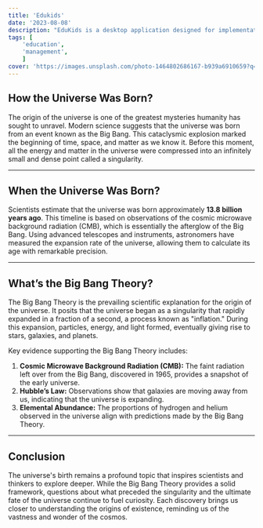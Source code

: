 ```yaml
---
title: 'Edukids'
date: '2023-08-08'
description: "EduKids is a desktop application designed for implementation in a private school system to manage students and teaching staff. It was developed by a team of programmers from UPQROO, in which I participated as a developer."
tags: [
	'education',
	'management',
	]
cover: 'https://images.unsplash.com/photo-1464802686167-b939a6910659?q=80&w=2350&auto=format&fit=crop&ixlib=rb-4.0.3&ixid=M3wxMjA3fDB8MHxwaG90by1wYWdlfHx8fGVufDB8fHx8fA%3D%3D'
---
```


## **How the Universe Was Born?**  
The origin of the universe is one of the greatest mysteries humanity has sought to unravel. Modern science suggests that the universe was born from an event known as the Big Bang. This cataclysmic explosion marked the beginning of time, space, and matter as we know it. Before this moment, all the energy and matter in the universe were compressed into an infinitely small and dense point called a singularity.

---

## **When the Universe Was Born?**  
Scientists estimate that the universe was born approximately **13.8 billion years ago**. This timeline is based on observations of the cosmic microwave background radiation (CMB), which is essentially the afterglow of the Big Bang. Using advanced telescopes and instruments, astronomers have measured the expansion rate of the universe, allowing them to calculate its age with remarkable precision.

---

## **What’s the Big Bang Theory?**  
The Big Bang Theory is the prevailing scientific explanation for the origin of the universe. It posits that the universe began as a singularity that rapidly expanded in a fraction of a second, a process known as "inflation." During this expansion, particles, energy, and light formed, eventually giving rise to stars, galaxies, and planets.

Key evidence supporting the Big Bang Theory includes:  
1. **Cosmic Microwave Background Radiation (CMB):** The faint radiation left over from the Big Bang, discovered in 1965, provides a snapshot of the early universe.  
2. **Hubble’s Law:** Observations show that galaxies are moving away from us, indicating that the universe is expanding.  
3. **Elemental Abundance:** The proportions of hydrogen and helium observed in the universe align with predictions made by the Big Bang Theory.

---

## **Conclusion**  
The universe's birth remains a profound topic that inspires scientists and thinkers to explore deeper. While the Big Bang Theory provides a solid framework, questions about what preceded the singularity and the ultimate fate of the universe continue to fuel curiosity. Each discovery brings us closer to understanding the origins of existence, reminding us of the vastness and wonder of the cosmos.
